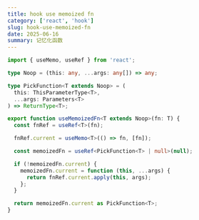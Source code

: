 ```yaml
---
title: hook use memoized fn
category: ['react', 'hook']
slug: hook-use-memoized-fn
date: 2025-06-16
summary: 记忆化函数
---
```


```ts
import { useMemo, useRef } from 'react';

type Noop = (this: any, ...args: any[]) => any;

type PickFunction<T extends Noop> = (
  this: ThisParameterType<T>,
  ...args: Parameters<T>
) => ReturnType<T>;

export function useMemoizedFn<T extends Noop>(fn: T) {
  const fnRef = useRef<T>(fn);

  fnRef.current = useMemo<T>(() => fn, [fn]);

  const memoizedFn = useRef<PickFunction<T> | null>(null);

  if (!memoizedFn.current) {
    memoizedFn.current = function (this, ...args) {
      return fnRef.current.apply(this, args);
    };
  }

  return memoizedFn.current as PickFunction<T>;
}
```